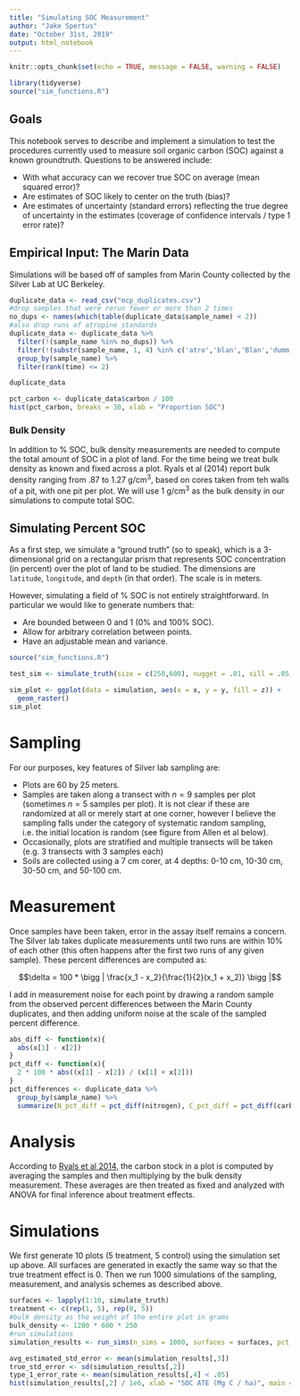 ```yaml
---
title: "Simulating SOC Measurement"
author: "Jake Spertus"
date: "October 31st, 2019"
output: html_notebook
---
```


```r
knitr::opts_chunk$set(echo = TRUE, message = FALSE, warning = FALSE)
```

```r
library(tidyverse)
source("sim_functions.R")
```

## Goals

This notebook serves to describe and implement a simulation to test the procedures currently used to measure soil organic carbon (SOC) against a known groundtruth. Questions to be answered include:

- With what accuracy can we recover true SOC on average (mean squared error)?
- Are estimates of SOC likely to center on the truth (bias)?
- Are estimates of uncertainty (standard errors) reflecting the true degree of uncertainty in the estimates (coverage of confidence intervals / type 1 error rate)? 


## Empirical Input: The Marin Data

Simulations will be based off of samples from Marin County collected by the Silver Lab at UC Berkeley.

```r
duplicate_data <- read_csv("mcp_duplicates.csv")
#drop samples that were rerun fewer or more than 2 times
no_dups <- names(which(table(duplicate_data$sample_name) < 2))
#also drop runs of atropine standards
duplicate_data <- duplicate_data %>%
  filter(!(sample_name %in% no_dups)) %>%
  filter(!(substr(sample_name, 1, 4) %in% c('atro','blan','Blan','dumm','Dumm'))) %>%
  group_by(sample_name) %>%
  filter(rank(time) <= 2)

duplicate_data
```

```r
pct_carbon <- duplicate_data$carbon / 100
hist(pct_carbon, breaks = 30, xlab = "Proportion SOC")
```


### Bulk Density 

In addition to % SOC, bulk density measurements are needed to compute the total amount of SOC in a plot of land. For the time being we treat bulk density as known and fixed across a plot. Ryals et al (2014) report bulk density ranging from .87 to 1.27 g/cm$^3$, based on cores taken from teh walls of a pit, with one pit per plot. We will use 1 g/cm$^3$ as the bulk density in our simulations to compute total SOC.

## Simulating Percent SOC

As a first step, we simulate a "ground truth" (so to speak), which is a 3-dimensional grid on a rectangular prism that represents SOC concentration (in percent) over the plot of land to be studied. The dimensions are `latitude`, `longitude`, and `depth` (in that order). The scale is in meters. 

However, simulating a field of % SOC is not entirely straightforward. In particular we would like to generate numbers that:

- Are bounded between 0 and 1 (0% and 100% SOC).
- Allow for arbitrary correlation between points.
- Have an adjustable mean and variance.





```r
source("sim_functions.R")

test_sim <- simulate_truth(size = c(250,600), nugget = .01, sill = .05, range = 20, intercept = .01, y_trend = TRUE, max_mean = .2)

sim_plot <- ggplot(data = simulation, aes(x = x, y = y, fill = z)) + 
  geom_raster()
sim_plot
```


<!---
The total Carbon in a plot of land, in Megagrams Carbon per hectare (Mg C / ha), is computed from both the percent carbon and the bulk density (a measure of the density of the soil). The bulk density is itself difficult to sample and compute. For the time being we will treat this as fixed and known. From the Silver lab report for California's Fourth Climate Change Assessment, average bulk density across a number of Californian sites was about 1.2 grams per cubic centimeter (g / cm$^3$), which is the number I will use.

```r
#note that our imaginary surface is at the 10 x 10 x 10 cm scale, which is 1000 cubic centimeters.
#this implies a bulk density of 1.2 * 1000 = 1200 grams per grid point. 
bulk_density <- 1200
carbon_mass_surface <- bulk_density * simulated_surface
#total carbon in megagrams
total_carbon <- sum(carbon_mass_surface) * (1e-6)
#a 60 x 25 meter plot is .15 of a hectare
MgC_per_ha <- total_carbon / .15
```

The Mg C / ha in our simulation is `r round(MgC_per_ha)`, which is not very far off from 53 Mg C / ha observed in the Sierra foothills, as observed in [Ryals et al 2014](https://www.sciencedirect.com/science/article/abs/pii/S003807171300312X). In the [CCA4 report](https://www.energy.ca.gov/sites/default/files/2019-07/Agriculture_CCCA4-CNRA-2018-002.pdf), the Silver lab reported stocks of 11 to 108 Mg C / ha across a range of sites in California, with a mean stock of 27 Mg C / ha.
!--->


# Sampling 

For our purposes, key features of Silver lab sampling are:

- Plots are 60 by 25 meters.
- Samples are taken along a transect with $n = 9$ samples per plot (sometimes $n=5$ samples per plot). It is not clear if these are randomized at all or merely start at one corner, however I believe the sampling falls under the category of systematic random sampling, i.e. the initial location is random (see figure from Allen et al below).
- Occasionally, plots are stratified and multiple transects will be taken (e.g. 3 transects with 3 samples each)
- Soils are collected using a 7 cm corer, at 4 depths: 0-10 cm, 10-30 cm, 30-50 cm, and 50-100 cm.



# Measurement

Once samples have been taken, error in the assay itself remains a concern. The Silver lab takes duplicate measurements until two runs are within 10% of each other (this often happens after the first two runs of any given sample). These percent differences are computed as:

$$\delta = 100 * \bigg | \frac{x_1 - x_2}{\frac{1}{2}(x_1 + x_2)} \bigg |$$

I add in measurement noise for each point by drawing a random sample from the observed percent differences between the Marin County duplicates, and then adding uniform noise at the scale of the sampled percent difference.

```r
abs_diff <- function(x){
  abs(x[1] - x[2])
}
pct_diff <- function(x){
  2 * 100 * abs((x[1] - x[2]) / (x[1] + x[2]))
}
pct_differences <- duplicate_data %>%
  group_by(sample_name) %>%
  summarize(N_pct_diff = pct_diff(nitrogen), C_pct_diff = pct_diff(carbon), N_abs_diff = abs_diff(nitrogen), C_abs_diff = abs_diff(carbon), C_mean = mean(carbon), N_mean = mean(nitrogen), C_range = abs(diff(carbon)))
```



# Analysis 

According to [Ryals et al 2014](https://www.sciencedirect.com/science/article/abs/pii/S003807171300312X), the carbon stock in a plot is computed by averaging the samples and then multiplying by the bulk density measurement. These averages are then treated as fixed and analyzed with ANOVA for final inference about treatment effects. 


# Simulations 

We first generate 10 plots (5 treatment, 5 control) using the simulation set up above. All surfaces are generated in exactly the same way so that the true treatment effect is 0. Then we run 1000 simulations of the sampling, measurement, and analysis schemes as described above. 

```r
surfaces <- lapply(1:10, simulate_truth)
treatment <- c(rep(1, 5), rep(0, 5))
#bulk density as the weight of the entire plot in grams
bulk_density <- 1200 * 600 * 250
#run simulations
simulation_results <- run_sims(n_sims = 1000, surfaces = surfaces, pct_perturbations = pct_differences$C_pct_diff, treatment = treatment, bulk_density = bulk_density)

avg_estimated_std_error <- mean(simulation_results[,3])
true_std_error <- sd(simulation_results[,2])
type_1_error_rate <- mean(simulation_results[,4] < .05)
hist(simulation_results[,2] / 1e6, xlab = "SOC ATE (Mg C / ha)", main = "Estimated ATE Distribution", breaks = 30)
```

